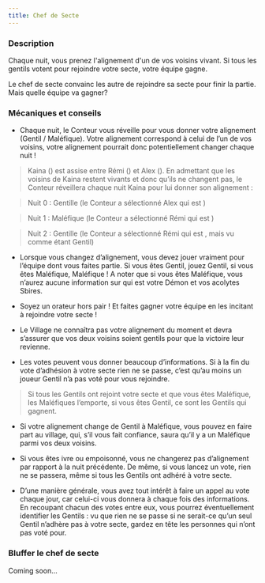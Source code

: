 ```yaml
---
title: Chef de Secte
---
```



<Role CHEF_DE_SECTE header />

### Description

Chaque nuit, vous prenez l'alignement d'un de vos voisins vivant. Si tous les gentils votent pour rejoindre votre secte, votre équipe gagne.

Le chef de secte convainc les autre de rejoindre sa secte pour finir la partie. Mais quelle équipe va gagner?

### Mécaniques et conseils

- Chaque nuit, le Conteur vous réveille pour vous donner votre alignement (Gentil / Maléfique). Votre alignement correspond à celui de l’un de vos voisins, votre alignement pourrait donc potentiellement changer chaque nuit !

> Kaina (<Role CHEF_DE_SECTE />) est assise entre Rémi (<Role ESPION />) et Alex (<Role ENQUETEUR />). En admettant que les voisins de Kaina restent vivants et donc qu’ils ne changent pas, le Conteur réveillera chaque nuit Kaina pour lui donner son alignement :

> Nuit 0 : Gentille (le Conteur a sélectionné Alex qui est <Role ENQUETEUR />)

> Nuit 1 : Maléfique (le Conteur a sélectionné Rémi qui est <Role ESPION />)

> Nuit 2 : Gentille (le Conteur a sélectionné Rémi qui est <Role ESPION />, mais vu comme étant Gentil)

- Lorsque vous changez d’alignement, vous devez jouer vraiment pour l’équipe dont vous faites partie. Si vous êtes Gentil, jouez Gentil, si vous êtes Maléfique, Maléfique ! A noter que si vous êtes Maléfique, vous n’aurez aucune information sur qui est votre Démon et vos acolytes Sbires.

- Soyez un orateur hors pair ! Et faites gagner votre équipe en les incitant à rejoindre votre secte !

- Le Village ne connaîtra pas votre alignement du moment et devra s’assurer que vos deux voisins soient gentils pour que la victoire leur revienne.

- Les votes peuvent vous donner beaucoup d’informations. Si à la fin du vote d’adhésion à votre secte rien ne se passe, c’est qu’au moins un joueur Gentil n’a pas voté pour vous rejoindre.
> Si tous les Gentils ont rejoint votre secte et que vous êtes Maléfique, les Maléfiques l’emporte, si vous êtes Gentil, ce sont les Gentils qui gagnent.

- Si votre alignement change de Gentil à Maléfique, vous pouvez en faire part au village, qui, s’il vous fait confiance, saura qu’il y a un Maléfique parmi vos deux voisins.

- Si vous êtes ivre ou empoisonné, vous ne changerez pas d’alignement par rapport à la nuit précédente. De même, si vous lancez un vote, rien ne se passera, même si tous les Gentils ont adhéré à votre secte.

- D’une manière générale, vous avez tout intérêt à faire un appel au vote chaque jour, car celui-ci vous donnera à chaque fois des informations. En recoupant chacun des votes entre eux, vous pourrez éventuellement identifier les Gentils : vu que rien ne se passe si ne serait-ce qu’un seul Gentil n’adhère pas à votre secte, gardez en tête les personnes qui n’ont pas voté pour.

### Bluffer le chef de secte

Coming soon...